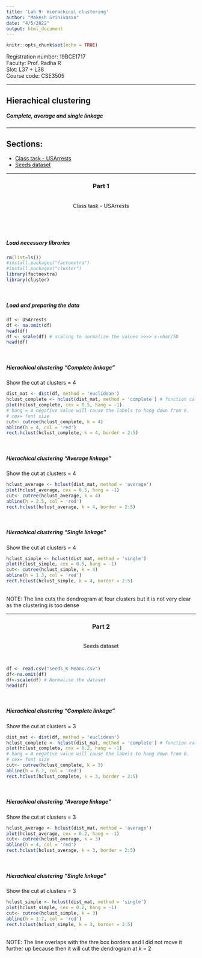 ```yaml
---
title: 'Lab 9: Hierachical clustering'
author: "Makesh Srinivasan"
date: "4/5/2022"
output: html_document
---
```


```r
knitr::opts_chunk$set(echo = TRUE)
```

Registration number: 19BCE1717<br>
Faculty: Prof. Radha R<br>
Slot: L37 + L38<br>
Course code: CSE3505 <br>

***


## Hierachical clustering
##### Complete, average and single linkage

***

## Sections:
* <a href="#part1">Class task - USArrests</a>
* <a href="#part2">Seeds dataset</a>

***

<center><h3 id="part1">Part 1</h3><br>
Class task - USArrests</center>
<br>

<br>

##### Load necessary libraries
```r
rm(list=ls())
#install.packages("factoextra")
#install.packages("cluster")
library(factoextra)
library(cluster)
```
<br>

##### Load and preparing the data

```r
df <- USArrests  
df <- na.omit(df)
head(df)
df <- scale(df) # scaling to normalize the values >>>> x-xbar/SD
head(df)
```

<br>

##### Hierachical clustering "Complete linkage"

Show the cut at clusters = 4
```r
dist_mat <- dist(df, method = 'euclidean')
hclust_complete <- hclust(dist_mat, method = 'complete') # function call for Hier. Clust.
plot(hclust_complete, cex = 0.5, hang = -1)
# hang = A negative value will cause the labels to hang down from 0.
# cex= font size
cut<- cutree(hclust_complete, k = 4)
abline(h = 4, col = 'red')
rect.hclust(hclust_complete, k = 4, border = 2:5)
```

<br>

##### Hierachical clustering "Average linkage"

Show the cut at clusters = 4
```r
hclust_average <- hclust(dist_mat, method = 'average')
plot(hclust_average, cex = 0.5, hang = -1)
cut<- cutree(hclust_average, k = 4)
abline(h = 2.5, col = 'red')
rect.hclust(hclust_average, k = 4, border = 2:5)
```
<br>

##### Hierachical clustering "Single linkage"

Show the cut at clusters = 4
```r
hclust_simple <- hclust(dist_mat, method = 'single')
plot(hclust_simple, cex = 0.5, hang = -1)
cut<- cutree(hclust_simple, k = 4)
abline(h = 1.3, col = 'red')
rect.hclust(hclust_simple, k = 4, border = 2:5)
```
<br>
NOTE: The line cuts the dendrogram at four clusters but it is not very clear as the clustering is too dense
<br>

***

<center><h3 id="part2">Part 2</h3><br>
Seeds dataset</center>
<br>

```r
df <- read.csv("seeds_K Means.csv")
df<-na.omit(df)
df<-scale(df) # Normalise the dataset
head(df)
```


<br>

##### Hierachical clustering "Complete linkage"

Show the cut at clusters = 3
```r
dist_mat <- dist(df, method = 'euclidean')
hclust_complete <- hclust(dist_mat, method = 'complete') # function call for Hier. Clust.
plot(hclust_complete, cex = 0.2, hang = -1)
# hang = A negative value will cause the labels to hang down from 0.
# cex= font size
cut<- cutree(hclust_complete, k = 3)
abline(h = 6.2, col = 'red')
rect.hclust(hclust_complete, k = 3, border = 2:5)
```


<br>

##### Hierachical clustering "Average linkage"

Show the cut at clusters = 3
```r
hclust_average <- hclust(dist_mat, method = 'average')
plot(hclust_average, cex = 0.2, hang = -1)
cut<- cutree(hclust_average, k = 3)
abline(h = 4, col = 'red')
rect.hclust(hclust_average, k = 3, border = 2:5)
```
<br>

##### Hierachical clustering "Single linkage"

Show the cut at clusters = 3
```r
hclust_simple <- hclust(dist_mat, method = 'single')
plot(hclust_simple, cex = 0.2, hang = -1)
cut<- cutree(hclust_simple, k = 3)
abline(h = 1.7, col = 'red')
rect.hclust(hclust_simple, k = 3, border = 2:5)
```
<br>
NOTE: The line overlaps with the thre box borders and I did not move it further up because then it will cut the dendrogram at k = 2
